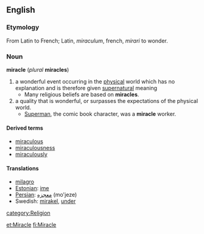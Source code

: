 {{Wikipedia}}
==English==
=== Etymology ===
From Latin to French; Latin, ''miraculum'', french, ''mirari'' to wonder.
===Noun===
'''miracle''' (''plural'' '''miracles''')
# a wonderful event occurring in the [[physical]] world which has no explanation and is therefore given [[supernatural]] meaning
#* Many religious beliefs are based on '''miracles'''.
# a quality that is wonderful, or surpasses the expectations of the physical world.
#* [[:w:Superman|Superman]], the comic book character, was a '''miracle''' worker.
====Derived terms====
*[[miraculous]]
*[[miraculousness]]
*[[miraculously]]
====Translations====
*[[milagro]]
*[[Estonian]]: [[ime]]
*[[Persian]]: [[معجزه]]  (mo'jeze)
*Swedish: [[mirakel]], [[under#Swedish|under]]
[[category:Religion]]

[[et:Miracle]]
[[fi:Miracle]]